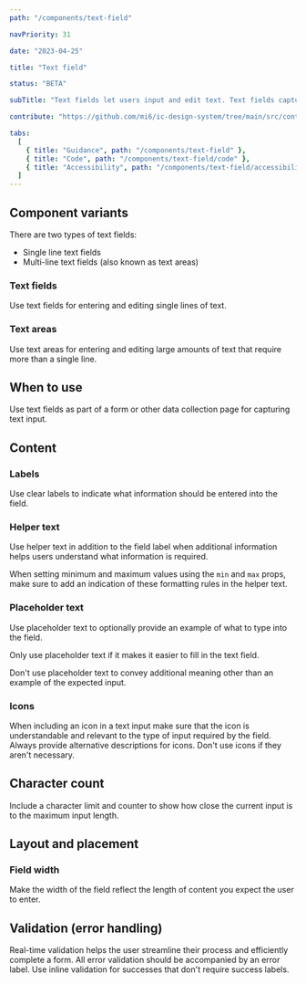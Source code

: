 ```yaml
---
path: "/components/text-field"

navPriority: 31

date: "2023-04-25"

title: "Text field"

status: "BETA"

subTitle: "Text fields let users input and edit text. Text fields capture a single line of text and text areas capture multiple lines of text."

contribute: "https://github.com/mi6/ic-design-system/tree/main/src/content/structured/components/text-field"

tabs:
  [
    { title: "Guidance", path: "/components/text-field" },
    { title: "Code", path: "/components/text-field/code" },
    { title: "Accessibility", path: "/components/text-field/accessibility" },
  ]
---
```



## Component variants

There are two types of text fields:

- Single line text fields
- Multi-line text fields (also known as text areas)

### Text fields

Use text fields for entering and editing single lines of text.

<ComponentPreview>
  <IcTextField
    label="What is your favourite coffee?"
    placeholder="Please enter…"
    helperText="Such as Arabica, Robusta or Liberica"
  />
</ComponentPreview>

### Text areas

Use text areas for entering and editing large amounts of text that require more than a single line.

<ComponentPreview>
  <IcTextField
    rows="6"
    label="What is your favourite coffee?"
    placeholder="Please enter…"
    helperText="Such as Arabica, Robusta or Liberica"
  />
</ComponentPreview>

## When to use

Use text fields as part of a form or other data collection page for capturing text input.

## Content

### Labels

Use clear labels to indicate what information should be entered into the field.

### Helper text

Use helper text in addition to the field label when additional information helps users understand what information is required.

<DoubleDoDontCaution>
  <DoDontCaution
    imageSrc={textInputFig1}
    imageAlt="A text field component with a label and helper text."
    state="good"
    caption="A text field with helper text."
  />
</DoubleDoDontCaution>

When setting minimum and maximum values using the `min` and `max` props, make sure to add an indication of these formatting rules in the helper text.

### Placeholder text

Use placeholder text to optionally provide an example of what to type into the field.

Only use placeholder text if it makes it easier to fill in the text field.

Don't use placeholder text to convey additional meaning other than an example of the expected input.

<DoDontCaution
  imageSrc={textInputFig2}
  imageAlt="An image showing two text fields, both with a label which states 'Email'. One shows a placeholder email in the input box, while the other shows a filled in input box with an actual email address."
  state="good"
  caption="A text field with an example of placeholder text and user-inputted text."
/>

### Icons

When including an icon in a text input make sure that the icon is understandable and relevant to the type of input required by the field. Always provide alternative descriptions for icons. Don't use icons if they aren't necessary.

<DoubleDoDontCaution>
  <DoDontCaution
    imageSrc={textInputFig3}
    imageAlt="An image showing two text fields. The top one titled 'Username' features an icon of a person, and the field titled 'Password' features an icon of a lock."
    state="good"
    caption="Use understandable visual icons to add clarity to the field and draw attention."
  />
  <DoDontCaution
    imageSrc={textInputFig4}
    imageAlt="An image showing two text fields. The top one titled 'Username' features an icon of a telephone, and the field titled 'Password' features an icon of a dog paw."
    state="bad"
    caption="Incorrect use of icons can cause confusion."
  />
</DoubleDoDontCaution>

## Character count

Include a character limit and counter to show how close the current input is to the maximum input length.

<DoDontCaution
  imageSrc={textInputFig5}
  imageAlt="An example of two text areas with a character count. The first is below the character count, and the second is over the character count and is showing an error."
  state="good"
  caption="Use a character count to clearly inform users of the character limit."
/>

## Layout and placement

### Field width

Make the width of the field reflect the length of content you expect the user to enter.

<DoDontCaution
  imageSrc={textInputFig6}
  imageAlt="An image showing three text fields. The top two, titled 'First name' and 'Second name' take up half the horizontal size of the third one, titled 'Address'."
  state="good"
  caption="Three text fields correctly sized to the expected length of input."
/>

<DoDontCaution
  imageSrc={textInputFig7}
  imageAlt="An image showing three text fields. The top two, titled 'First name' and 'Second name' are the same horizontal size of the third one, titled 'Address'."
  state="bad"
  caption="Three text fields not correctly sized to expected content."
/>

## Validation (error handling)

Real-time validation helps the user streamline their process and efficiently complete a form. All error validation should be accompanied by an error label. Use inline validation for successes that don't require success labels.

<DoubleDoDontCaution>
  <DoDontCaution
    imageSrc={textInputFig8}
    imageAlt="An image showing three different text fields with different validation states. The first one shows an success validation message. The second one shows a warning validation message. The third one shows an error validation message."
    state="good"
    caption="Text fields showing the three different validation states."
  />
  <DoDontCaution
    imageSrc={textInputFig9}
    imageAlt="A text field labelled 'Favourite hot drink', with a green tick icon within the input field to show the successful validation state."
    state="good"
    caption="Use inline validation for successes that don't require success labels."
  />
</DoubleDoDontCaution>
